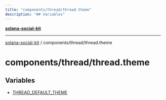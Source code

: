 ```yaml
---
title: "components/thread/thread.theme"
description: "## Variables"
---
```


[**solana-social-kit**](../../../README.mdx)

***

[solana-social-kit](../../../README.mdx) / components/thread/thread.theme

# components/thread/thread.theme

## Variables

- [THREAD\_DEFAULT\_THEME](variables/THREAD_DEFAULT_THEME.mdx)
